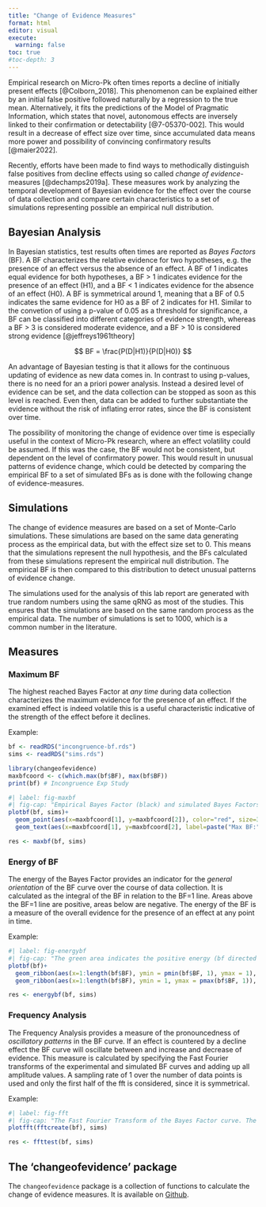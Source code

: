 ```yaml
---
title: "Change of Evidence Measures"
format: html
editor: visual
execute: 
  warning: false
toc: true
#toc-depth: 3
---
```


Empirical research on Micro-Pk often times reports a decline of initially present effects [@Colborn_2018]. This phenomenon can be explained either by an initial false positive followed naturally by a regression to the true mean. Alternatively, it fits the predictions of the Model of Pragmatic Information, which states that novel, autonomous effects are inversely linked to their confirmation or detectability [@7-05370-002]. This would result in a decrease of effect size over time, since accumulated data means more power and possibility of convincing confirmatory results [@maier2022].

Recently, efforts have been made to find ways to methodically distinguish false positives from decline effects using so called *change of evidence*-measures [@dechamps2019a]. These measures work by analyzing the temporal development of Bayesian evidence for the effect over the course of data collection and compare certain characteristics to a set of simulations representing possible an empirical null distribution.

## Bayesian Analysis

In Bayesian statistics, test results often times are reported as *Bayes Factors* (BF). A BF characterizes the relative evidence for two hypotheses, e.g. the presence of an effect versus the absence of an effect. A BF of 1 indicates equal evidence for both hypotheses, a BF \> 1 indicates evidence for the presence of an effect (H1), and a BF \< 1 indicates evidence for the absence of an effect (H0). A BF is symmetrical around 1, meaning that a BF of 0.5 indicates the same evidence for H0 as a BF of 2 indicates for H1. Similar to the convetion of using a p-value of 0.05 as a threshold for significance, a BF can be classified into different categories of evidence strength, whereas a BF \> 3 is considered moderate evidence, and a BF \> 10 is considered strong evidence [@jeffreys1961theory]

$$ BF = \frac{P(D|H1)}{P(D|H0)} $$

An advantage of Bayesian testing is that it allows for the continuous updating of evidence as new data comes in. In contrast to using p-values, there is no need for an a priori power analysis. Instead a desired level of evidence can be set, and the data collection can be stopped as soon as this level is reached. Even then, data can be added to further substantiate the evidence without the risk of inflating error rates, since the BF is consistent over time.

The possibility of monitoring the change of evidence over time is especially useful in the context of Micro-Pk research, where an effect volatility could be assumed. If this was the case, the BF would not be consistent, but dependent on the level of confirmatory power. This would result in unusual patterns of evidence change, which could be detected by comparing the empirical BF to a set of simulated BFs as is done with the following change of evidence-measures.

## Simulations

The change of evidence measures are based on a set of Monte-Carlo simulations. These simulations are based on the same data generating process as the empirical data, but with the effect size set to 0. This means that the simulations represent the null hypothesis, and the BFs calculated from these simulations represent the empirical null distribution. The empirical BF is then compared to this distribution to detect unusual patterns of evidence change.

The simulations used for the analysis of this lab report are generated with true random numbers using the same qRNG as most of the studies. This ensures that the simulations are based on the same random process as the empirical data. The number of simulations is set to 1000, which is a common number in the literature.

## Measures

### Maximum BF

The highest reached Bayes Factor at *any time* during data collection characterizes the maximum evidence for the presence of an effect. If the examined effect is indeed volatile this is a useful characteristic indicative of the strength of the effect before it declines.

Example:
```r
bf <- readRDS("incongruence-bf.rds")
sims <- readRDS("sims.rds")
```

```r
library(changeofevidence)
maxbfcoord <- c(which.max(bf$BF), max(bf$BF))
print(bf) # Incongruence Exp Study
```

```r
#| label: fig-maxbf
#| fig-cap: "Empirical Bayes Factor (black) and simulated Bayes Factors (grey) for the Incongruence Exp Study. The red point indicates the maximum Bayes Factor."
plotbf(bf, sims)+
  geom_point(aes(x=maxbfcoord[1], y=maxbfcoord[2]), color="red", size=3)+
  geom_text(aes(x=maxbfcoord[1], y=maxbfcoord[2], label=paste("Max BF:", round(maxbfcoord[2], 2))), vjust=-1)
```

```r
res <- maxbf(bf, sims)
```

### Energy of BF

The energy of the Bayes Factor provides an indicator for the *general orientation* of the BF curve over the course of data collection. It is calculated as the integral of the BF in relation to the BF=1 line. Areas above the BF=1 line are positive, areas below are negative. The energy of the BF is a measure of the overall evidence for the presence of an effect at any point in time.

Example:

```r
#| label: fig-energybf
#| fig-cap: "The green area indicates the positive energy (bf directed towards H~1~), the red area the negative energy (bf directed towards H~0~)."
plotbf(bf)+
  geom_ribbon(aes(x=1:length(bf$BF), ymin = pmin(bf$BF, 1), ymax = 1), fill = "red", alpha = 0.3) +
  geom_ribbon(aes(x=1:length(bf$BF), ymin = 1, ymax = pmax(bf$BF, 1)), fill = "green", alpha = 0.3)

```

```r
res <- energybf(bf, sims)
```

### Frequency Analysis

The Frequency Analysis provides a measure of the pronouncedness of *oscillatory patterns* in the BF curve. If an effect is countered by a decline effect the BF curve will oscillate between and increase and decrease of evidence. This measure is calculated by specifying the Fast Fourier transforms of the experimental and simulated BF curves and adding up all amplitude values. A sampling rate of 1 over the number of data points is used and only the first half of the fft is considered, since it is symmetrical.

Example:

```r
#| label: fig-fft
#| fig-cap: "The Fast Fourier Transform of the Bayes Factor curve. The x-axis represents the frequency of the oscillations, the y-axis the amplitude. Only the first 50 frequencies are displayed."
plotfft(fftcreate(bf), sims)
```

```r
res <- ffttest(bf, sims)
```

## The 'changeofevidence' package

The `changeofevidence` package is a collection of functions to calculate the change of evidence measures. It is available on [Github](https://github.com/mrzdcmps/changeofevidence).
